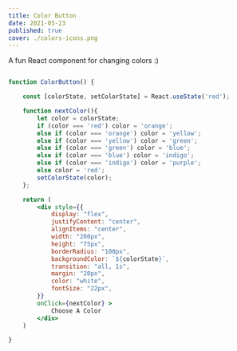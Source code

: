 ```yaml
---
title: Color Button
date: 2021-05-23
published: true
cover: ./colors-icons.png
---
```


A fun React component for changing colors :)

```jsx react-live

function ColorButton() {

    const [colorState, setColorState] = React.useState('red');

    function nextColor(){
        let color = colorState;
        if (color === 'red') color = 'orange';
        else if (color === 'orange') color = 'yellow';
        else if (color === 'yellow') color = 'green';
        else if (color === 'green') color = 'blue';
        else if (color === 'blue') color = 'indigo';
        else if (color === 'indigo') color = 'purple';
        else color = 'red';
        setColorState(color);
    };

    return (
        <div style={{
            display: "flex",
            justifyContent: "center",
            alignItems: "center",
            width: "200px",
            height: "75px",
            borderRadius: "100px",
            backgroundColor: `${colorState}`,
            transition: "all, 1s",
            margin: "20px",
            color: "white",
            fontSize: "22px",
        }} 
        onClick={nextColor} >
            Choose A Color
        </div>
    )

}
```
